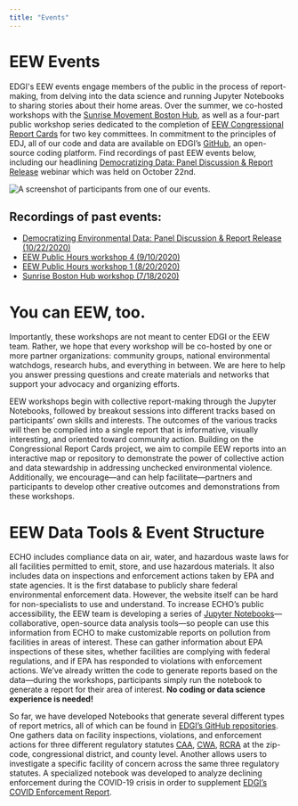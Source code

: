 ```yaml
---
title: "Events"
---
```



<Layout pageTitle="Events" sidebarLinks={LearnPageSidebarLinks} activeHeaderLink="Learn">

# EEW Events

EDGI's EEW events engage members of the public in the process of report-making, from delving into the data science and running Jupyter Notebooks to sharing stories about their home areas. Over the summer, we co-hosted workshops with the [Sunrise Movement Boston Hub](http://www.facebook.com/SunriseBoston/), as well as a four-part public workshop series dedicated to the completion of [EEW Congressional Report Cards](https://www.environmentalenforcementwatch.org/reports) for two key committees. In commitment to the principles of EDJ, all of our code and data are available on EDGI’s [GitHub](https://github.com/edgi-govdata-archiving/ECHO-Cross-Program), an open-source coding platform. Find recordings of past EEW events below, including our headlining [Democratizing Data: Panel Discussion & Report Release](https://youtu.be/9Ot7uFA4ucQ) webinar which was held on October 22nd.

<img src={VideoThumbnail} alt='A screenshot of participants from one of our events.' />

## Recordings of past events:
* [Democratizing Environmental Data: Panel Discussion & Report Release (10/22/2020)](https://youtu.be/9Ot7uFA4ucQ)
* [EEW Public Hours workshop 4 (9/10/2020)](https://www.youtube.com/watch?v=dUV3NweSWTs&list=PLtsP3g9LafVv78TIa42xr591-4CfKMYQO&index=21&t=212s)
* [EEW Public Hours workshop 1 (8/20/2020)](https://www.youtube.com/watch?v=Gp1aDeXMays&list=PLtsP3g9LafVv78TIa42xr591-4CfKMYQO&index=31)
* [Sunrise Boston Hub workshop (7/18/2020)](https://www.youtube.com/watch?v=rCs35rmDo9c&list=PLtsP3g9LafVv78TIa42xr591-4CfKMYQO&index=49&t=1678s)

# You can EEW, too.
Importantly, these workshops are not meant to center EDGI or the EEW team. Rather, we hope that every workshop will be co-hosted by one or more partner organizations: community groups, national environmental watchdogs, research hubs, and everything in between. We are here to help you answer pressing questions and create materials and networks that support your advocacy and organizing efforts.

EEW workshops begin with collective report-making through the Jupyter Notebooks, followed by breakout sessions into different tracks based on participants’ own skills and interests. The outcomes of the various tracks will then be compiled into a single report that is informative, visually interesting, and oriented toward community action. Building on the Congressional Report Cards project, we aim to compile EEW reports into an interactive map or repository to demonstrate the power of collective action and data stewardship in addressing unchecked environmental violence. Additionally, we encourage—and can help facilitate—partners and participants to develop other creative outcomes and demonstrations from these workshops.

<!-- <TabTracks items={data.eventsJson.gallery}></TabTracks> -->

<!-- <img src={EEWLogo} alt='EEW Logo' style='display:block;margin-left:auto;margin-right:auto;width:150px;'/> -->

# EEW Data Tools & Event Structure
ECHO includes compliance data on air, water, and hazardous waste laws for all facilities permitted to emit, store, and use hazardous materials. It also includes data on inspections and enforcement actions taken by EPA and state agencies. It is the first database to publicly share federal environmental enforcement data. However, the website itself can be hard for non-specialists to use and understand. To increase ECHO’s public accessibility, the EEW team is developing a series of [Jupyter Notebooks](https://docs.google.com/document/d/1fAWoUbsISSV-tFZvASbTDE6KRl6Hkeu4p-N2jpQFmt0/edit)—collaborative, open-source data analysis tools—so people can use this information from ECHO to make customizable reports on pollution from facilities in areas of interest. 
These can gather information about EPA inspections of these sites, whether facilities are complying with federal regulations, and if EPA has responded to violations with enforcement actions. We’ve already written the code to generate reports based on the data—during the workshops, participants simply run the notebook to generate a report for their area of interest. **No coding or data science experience is needed!**

So far, we have developed Notebooks that generate several different types of report metrics, all of which can be found in [EDGI’s GitHub repositories](https://github.com/edgi-govdata-archiving/ECHO-Cross-Program). One gathers data on facility inspections, violations, and enforcement actions for three different regulatory statutes [CAA](https://www.epa.gov/laws-regulations/summary-clean-air-act), [CWA](https://www.epa.gov/laws-regulations/summary-clean-water-act), [RCRA](https://www.epa.gov/laws-regulations/summary-resource-conservation-and-recovery-act) at the zip-code, congressional district, and county level. Another allows users to investigate a specific facility of concern across the same three regulatory statutes. A specialized notebook was developed to analyze declining enforcement during the COVID-19 crisis in order to supplement [EDGI’s COVID Enforcement Report](https://envirodatagov.org/more-permission-to-pollute-the-decline-of-epa-enforcement-and-industry-compliance-during-covid/).

</Layout>
